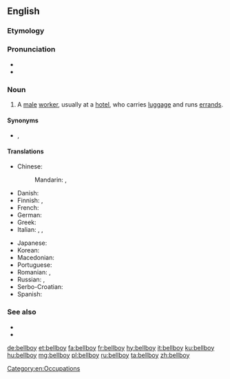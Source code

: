 {{also|bell boy}}
==English==

===Etymology===
{{compound|bell|boy|lang=en}}

===Pronunciation===
* {{IPA|/ˈbɛlˌbɔɪ/|lang=en}}
* {{audio|en-us-bellboy.ogg|Audio (US)|lang=en}}

===Noun===
{{en-noun}}

# A [[male]] [[worker]], usually at a [[hotel]], who carries [[luggage]] and runs [[errand]]s.

====Synonyms====
* {{l|en|bellhop}}, {{l|en|bellman}}

====Translations====
{{trans-top|A male worker, usually at a hotel, who carries luggage and runs errands}}
* Chinese:
*: Mandarin: {{t+|cmn|服務生|sc=Hani}}, {{t|cmn|服务生|tr=fúwùshēng|sc=Hani}}
* Danish: {{t|da|piccolo|c}}
* Finnish: {{t|fi|hotellipoika}}, {{t|fi|pikkolo}}
* French: {{t+|fr|chasseur}}
* German: {{t+|de|Hotelpage}}
* Greek: {{t+|el|γκρουμ|m|sc=Grek}}
* Italian: {{t+|it|boy|m}}, {{t+|it|fattorino|m}}, {{t+|it|facchino|m}}
{{trans-mid}}
* Japanese: {{t|ja|ベルボーイ|tr=beruboui}}
* Korean: {{t+|ko|사환|sc=Hang}}
* Macedonian: {{t|mk|портир|m|tr=portír}}
* Portuguese: {{t+|pt|carregador|m}}
* Romanian: {{t+|ro|boy|m}}, {{t|ro|băiat de serviciu|m}}
* Russian: {{t+|ru|коридо́рный|m}}, {{t+|ru|посы́льный|m}}
* Serbo-Croatian: {{t|sh|потрчко|m|tr=potrčko}}
* Spanish: {{t+|es|botones}}
{{trans-bottom}}

===See also===
* {{l|en|bell captain}}
* {{l|en|bellgirl}}

[[Category:en:Occupations]]

[[de:bellboy]]
[[et:bellboy]]
[[fa:bellboy]]
[[fr:bellboy]]
[[hy:bellboy]]
[[it:bellboy]]
[[ku:bellboy]]
[[hu:bellboy]]
[[mg:bellboy]]
[[pl:bellboy]]
[[ru:bellboy]]
[[ta:bellboy]]
[[zh:bellboy]]